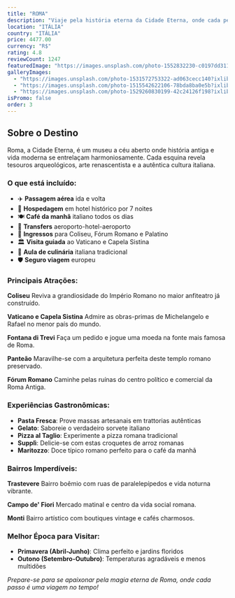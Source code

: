 ```yaml
---
title: "ROMA"
description: "Viaje pela história eterna da Cidade Eterna, onde cada pedra conta uma história milenar."
location: "ITÁLIA"
country: "ITÁLIA"
price: 4477.00
currency: "R$"
rating: 4.8
reviewCount: 1247
featuredImage: "https://images.unsplash.com/photo-1552832230-c0197dd311b5?ixlib=rb-4.0.3&ixid=M3wxMjA3fDB8MHxwaG90by1wYWdlfHx8fGVufDB8fHx8fA%3D%3D&auto=format&fit=crop&w=2096&q=80"
galleryImages:
  - "https://images.unsplash.com/photo-1531572753322-ad063cecc140?ixlib=rb-4.0.3&auto=format&fit=crop&w=2076&q=80"
  - "https://images.unsplash.com/photo-1515542622106-78bda8ba0e5b?ixlib=rb-4.0.3&auto=format&fit=crop&w=2070&q=80"
  - "https://images.unsplash.com/photo-1529260830199-42c24126f198?ixlib=rb-4.0.3&auto=format&fit=crop&w=2076&q=80"
isPromo: false
order: 3
---
```


## Sobre o Destino

Roma, a Cidade Eterna, é um museu a céu aberto onde história antiga e vida moderna se entrelaçam harmoniosamente. Cada esquina revela tesouros arqueológicos, arte renascentista e a autêntica cultura italiana.

### O que está incluído:

- ✈️ **Passagem aérea** ida e volta
- 🏨 **Hospedagem** em hotel histórico por 7 noites
- 🍽️ **Café da manhã** italiano todos os dias
- 🚌 **Transfers** aeroporto-hotel-aeroporto
- 🎫 **Ingressos** para Coliseu, Fórum Romano e Palatino
- 🏛️ **Visita guiada** ao Vaticano e Capela Sistina
- 🍝 **Aula de culinária** italiana tradicional
- 🛡️ **Seguro viagem** europeu

### Principais Atrações:

**Coliseu**
Reviva a grandiosidade do Império Romano no maior anfiteatro já construído.

**Vaticano e Capela Sistina**
Admire as obras-primas de Michelangelo e Rafael no menor país do mundo.

**Fontana di Trevi**
Faça um pedido e jogue uma moeda na fonte mais famosa de Roma.

**Panteão**
Maravilhe-se com a arquitetura perfeita deste templo romano preservado.

**Fórum Romano**
Caminhe pelas ruínas do centro político e comercial da Roma Antiga.

### Experiências Gastronômicas:

- **Pasta Fresca**: Prove massas artesanais em trattorias autênticas
- **Gelato**: Saboreie o verdadeiro sorvete italiano
- **Pizza al Taglio**: Experimente a pizza romana tradicional
- **Supplì**: Delicie-se com estas croquetes de arroz romanas
- **Maritozzo**: Doce típico romano perfeito para o café da manhã

### Bairros Imperdíveis:

**Trastevere**
Bairro boêmio com ruas de paralelepípedos e vida noturna vibrante.

**Campo de' Fiori**
Mercado matinal e centro da vida social romana.

**Monti**
Bairro artístico com boutiques vintage e cafés charmosos.

### Melhor Época para Visitar:

- **Primavera (Abril-Junho)**: Clima perfeito e jardins floridos
- **Outono (Setembro-Outubro)**: Temperaturas agradáveis e menos multidões

*Prepare-se para se apaixonar pela magia eterna de Roma, onde cada passo é uma viagem no tempo!*